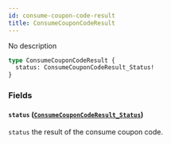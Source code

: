 ```yaml
---
id: consume-coupon-code-result
title: ConsumeCouponCodeResult
---
```



No description

```graphql
type ConsumeCouponCodeResult {
  status: ConsumeCouponCodeResult_Status!
}
```


### Fields

#### `status` ([`ConsumeCouponCodeResult_Status`](/cyberconnect/reference/enums/consume-coupon-code-result-status))

`status` the result of the consume coupon code.




